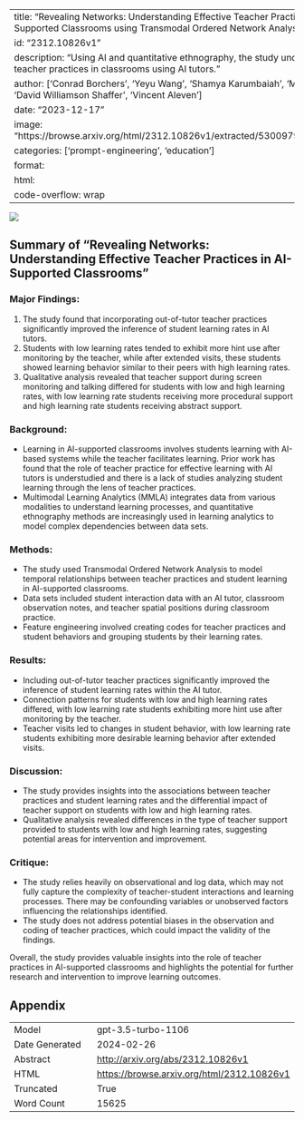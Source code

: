 
---
title: "Revealing Networks: Understanding Effective Teacher Practices in AI-Supported Classrooms using Transmodal Ordered Network Analysis"
id: "2312.10826v1"
description: "Using AI and quantitative ethnography, the study uncovers effective teacher practices in classrooms using AI tutors."
author: ['Conrad Borchers', 'Yeyu Wang', 'Shamya Karumbaiah', 'Muhammad Ashiq', 'David Williamson Shaffer', 'Vincent Aleven']
date: "2023-12-17"
image: "https://browse.arxiv.org/html/2312.10826v1/extracted/5300979/edited_lvh_lr.png"
categories: ['prompt-engineering', 'education']
format:
  html:
    code-overflow: wrap
---

![](https://browse.arxiv.org/html/2312.10826v1/extracted/5300979/edited_lvh_lr.png)

## Summary of "Revealing Networks: Understanding Effective Teacher Practices in AI-Supported Classrooms"

### Major Findings:
1. The study found that incorporating out-of-tutor teacher practices significantly improved the inference of student learning rates in AI tutors.
2. Students with low learning rates tended to exhibit more hint use after monitoring by the teacher, while after extended visits, these students showed learning behavior similar to their peers with high learning rates.
3. Qualitative analysis revealed that teacher support during screen monitoring and talking differed for students with low and high learning rates, with low learning rate students receiving more procedural support and high learning rate students receiving abstract support.

### Background:
- Learning in AI-supported classrooms involves students learning with AI-based systems while the teacher facilitates learning. Prior work has found that the role of teacher practice for effective learning with AI tutors is understudied and there is a lack of studies analyzing student learning through the lens of teacher practices.
- Multimodal Learning Analytics (MMLA) integrates data from various modalities to understand learning processes, and quantitative ethnography methods are increasingly used in learning analytics to model complex dependencies between data sets.

### Methods:
- The study used Transmodal Ordered Network Analysis to model temporal relationships between teacher practices and student learning in AI-supported classrooms.
- Data sets included student interaction data with an AI tutor, classroom observation notes, and teacher spatial positions during classroom practice.
- Feature engineering involved creating codes for teacher practices and student behaviors and grouping students by their learning rates.

### Results:
- Including out-of-tutor teacher practices significantly improved the inference of student learning rates within the AI tutor.
- Connection patterns for students with low and high learning rates differed, with low learning rate students exhibiting more hint use after monitoring by the teacher.
- Teacher visits led to changes in student behavior, with low learning rate students exhibiting more desirable learning behavior after extended visits.

### Discussion:
- The study provides insights into the associations between teacher practices and student learning rates and the differential impact of teacher support on students with low and high learning rates.
- Qualitative analysis revealed differences in the type of teacher support provided to students with low and high learning rates, suggesting potential areas for intervention and improvement.

### Critique:
- The study relies heavily on observational and log data, which may not fully capture the complexity of teacher-student interactions and learning processes. There may be confounding variables or unobserved factors influencing the relationships identified.
- The study does not address potential biases in the observation and coding of teacher practices, which could impact the validity of the findings.

Overall, the study provides valuable insights into the role of teacher practices in AI-supported classrooms and highlights the potential for further research and intervention to improve learning outcomes.

## Appendix

|          |          |
|----------|----------|
| Model     | gpt-3.5-turbo-1106       |
| Date Generated     | 2024-02-26       |
| Abstract | [http://arxiv.org/abs/2312.10826v1](http://arxiv.org/abs/2312.10826v1)        |
| HTML     | [https://browse.arxiv.org/html/2312.10826v1](https://browse.arxiv.org/html/2312.10826v1)       |
| Truncated       | True       |
| Word Count       | 15625       |